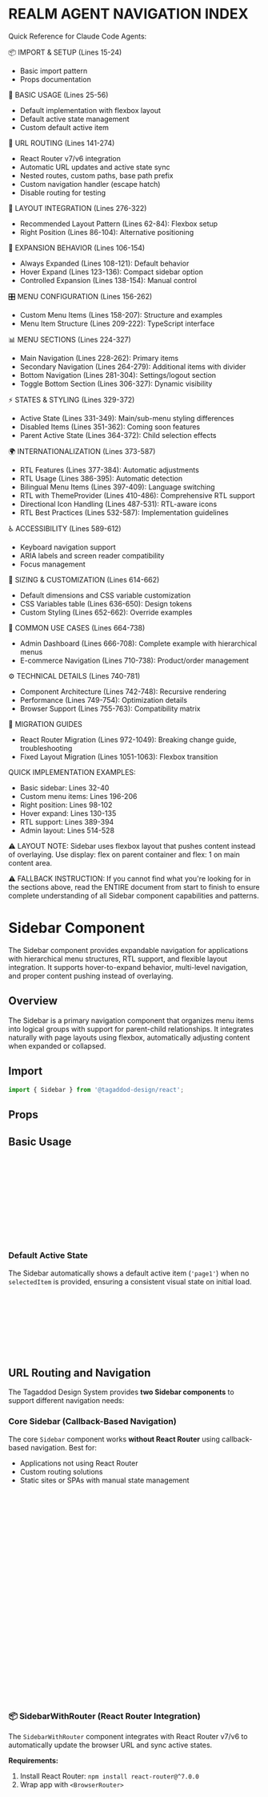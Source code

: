 
<Meta of={SidebarStories} />


REALM AGENT NAVIGATION INDEX
=============================
Quick Reference for Claude Code Agents:

📦 IMPORT & SETUP (Lines 15-24)
- Basic import pattern
- Props documentation

🎯 BASIC USAGE (Lines 25-56)
- Default implementation with flexbox layout
- Default active state management
- Custom default active item

🔗 URL ROUTING (Lines 141-274)
- React Router v7/v6 integration
- Automatic URL updates and active state sync
- Nested routes, custom paths, base path prefix
- Custom navigation handler (escape hatch)
- Disable routing for testing

📐 LAYOUT INTEGRATION (Lines 276-322)
- Recommended Layout Pattern (Lines 62-84): Flexbox setup
- Right Position (Lines 86-104): Alternative positioning

🔄 EXPANSION BEHAVIOR (Lines 106-154)
- Always Expanded (Lines 108-121): Default behavior
- Hover Expand (Lines 123-136): Compact sidebar option
- Controlled Expansion (Lines 138-154): Manual control

🎛️ MENU CONFIGURATION (Lines 156-262)
- Custom Menu Items (Lines 158-207): Structure and examples
- Menu Item Structure (Lines 209-222): TypeScript interface

📊 MENU SECTIONS (Lines 224-327)
- Main Navigation (Lines 228-262): Primary items
- Secondary Navigation (Lines 264-279): Additional items with divider
- Bottom Navigation (Lines 281-304): Settings/logout section
- Toggle Bottom Section (Lines 306-327): Dynamic visibility

⚡ STATES & STYLING (Lines 329-372)
- Active State (Lines 331-349): Main/sub-menu styling differences
- Disabled Items (Lines 351-362): Coming soon features
- Parent Active State (Lines 364-372): Child selection effects

🌍 INTERNATIONALIZATION (Lines 373-587)
- RTL Features (Lines 377-384): Automatic adjustments  
- RTL Usage (Lines 386-395): Automatic detection
- Bilingual Menu Items (Lines 397-409): Language switching
- RTL with ThemeProvider (Lines 410-486): Comprehensive RTL support
- Directional Icon Handling (Lines 487-531): RTL-aware icons
- RTL Best Practices (Lines 532-587): Implementation guidelines

♿ ACCESSIBILITY (Lines 589-612)
- Keyboard navigation support
- ARIA labels and screen reader compatibility
- Focus management

📏 SIZING & CUSTOMIZATION (Lines 614-662)
- Default dimensions and CSS variable customization
- CSS Variables table (Lines 636-650): Design tokens
- Custom Styling (Lines 652-662): Override examples

💼 COMMON USE CASES (Lines 664-738)
- Admin Dashboard (Lines 666-708): Complete example with hierarchical menus
- E-commerce Navigation (Lines 710-738): Product/order management

⚙️ TECHNICAL DETAILS (Lines 740-781)
- Component Architecture (Lines 742-748): Recursive rendering
- Performance (Lines 749-754): Optimization details
- Browser Support (Lines 755-763): Compatibility matrix

🔄 MIGRATION GUIDES
- React Router Migration (Lines 972-1049): Breaking change guide, troubleshooting
- Fixed Layout Migration (Lines 1051-1063): Flexbox transition

QUICK IMPLEMENTATION EXAMPLES:
- Basic sidebar: Lines 32-40
- Custom menu items: Lines 196-206
- Right position: Lines 98-102
- Hover expand: Lines 130-135
- RTL support: Lines 389-394
- Admin layout: Lines 514-528

⚠️ LAYOUT NOTE:
Sidebar uses flexbox layout that pushes content instead of overlaying. Use display: flex on parent container and flex: 1 on main content area.

⚠️ FALLBACK INSTRUCTION:
If you cannot find what you're looking for in the sections above, 
read the ENTIRE document from start to finish to ensure complete 
understanding of all Sidebar component capabilities and patterns.


# Sidebar Component

The Sidebar component provides expandable navigation for applications with hierarchical menu structures, RTL support, and flexible layout integration. It supports hover-to-expand behavior, multi-level navigation, and proper content pushing instead of overlaying.

## Overview

The Sidebar is a primary navigation component that organizes menu items into logical groups with support for parent-child relationships. It integrates naturally with page layouts using flexbox, automatically adjusting content when expanded or collapsed.

## Import

```jsx
import { Sidebar } from '@tagaddod-design/react';
```

## Props

<ArgTypes of={Sidebar} />

## Basic Usage

<Canvas of={SidebarStories.Default} />

```jsx
// Basic sidebar with default menu items and default active item
<div style={{ display: 'flex', height: '100vh' }}>
  <Sidebar 
    selectedItem="page1"
    onItemChange={setSelectedItem}
    // Page 1 is active by default when no selectedItem is provided
  />
  <main style={{ flex: 1, padding: '24px' }}>
    Your main content here
  </main>
</div>
```

### Default Active State

The Sidebar automatically shows a default active item (`'page1'`) when no `selectedItem` is provided, ensuring a consistent visual state on initial load.

```jsx
// Default active item (page1)
<Sidebar onItemChange={setSelectedItem} />

// Custom default active item
<Sidebar
  defaultSelectedItem="page2"
  onItemChange={setSelectedItem}
/>
```

## URL Routing and Navigation

The Tagaddod Design System provides **two Sidebar components** to support different navigation needs:

###  Core Sidebar (Callback-Based Navigation)

The core `Sidebar` component works **without React Router** using callback-based navigation. Best for:
- Applications not using React Router
- Custom routing solutions
- Static sites or SPAs with manual state management

```jsx
import { Sidebar } from '@tagaddod-design/react';

function App() {
  const [selectedItem, setSelectedItem] = useState('dashboard');

  const handleNavigation = (itemId) => {
    setSelectedItem(itemId);
    // Your custom navigation logic here
    // e.g., update state, fetch data, switch views, etc.
  };

  return (
    <div style={{ display: 'flex', height: '100vh' }}>
      <Sidebar
        selectedItem={selectedItem}
        onItemChange={handleNavigation}
        menuItems={[
          { id: 'dashboard', icon: IconHome, label: 'Dashboard' },
          { id: 'products', icon: IconPackage, label: 'Products' }
        ]}
      />
      <main style={{ flex: 1 }}>
        {selectedItem === 'dashboard' && <Dashboard />}
        {selectedItem === 'products' && <Products />}
      </main>
    </div>
  );
}
```

### 📦 SidebarWithRouter (React Router Integration)

The `SidebarWithRouter` component integrates with React Router v7/v6 to automatically update the browser URL and sync active states.

**Requirements:**
1. Install React Router: `npm install react-router@^7.0.0`
2. Wrap app with `<BrowserRouter>`

```jsx
import { BrowserRouter } from 'react-router';
import { SidebarWithRouter } from '@tagaddod-design/react';

function App() {
  return (
    <BrowserRouter>
      <div style={{ display: 'flex', height: '100vh' }}>
        <SidebarWithRouter
          menuItems={[
            { id: 'dashboard', icon: IconHome, label: 'Dashboard' },
            { id: 'products', icon: IconPackage, label: 'Products' }
          ]}
        />
        <main style={{ flex: 1 }}>
          <Routes>
            <Route path="/dashboard" element={<Dashboard />} />
            <Route path="/products" element={<Products />} />
          </Routes>
        </main>
      </div>
    </BrowserRouter>
  );
}
```

### How It Works

**Automatic URL Updates:**
- Clicking "Dashboard" → URL changes to `/dashboard`
- Clicking "Products" → URL changes to `/products`

**Automatic Active State:**
- URL `/dashboard` → "Dashboard" menu item highlighted
- Works on initial page load and browser back/forward buttons

### Nested Routes Example

Child menu items create nested URL paths:

```jsx
const menuItems = [
  {
    id: 'products',
    label: 'Products',
    icon: IconPackage,
    hasChildren: true,
    children: [
      { id: 'all', label: 'All Products' },      // → /products/all
      { id: 'add', label: 'Add Product' },       // → /products/add
      { id: 'categories', label: 'Categories' }  // → /products/categories
    ]
  }
];

<Routes>
  <Route path="/products/all" element={<AllProducts />} />
  <Route path="/products/add" element={<AddProduct />} />
  <Route path="/products/categories" element={<Categories />} />
</Routes>
```

### Custom Path Override

Override auto-generated paths using the `path` prop:

```jsx
const menuItems = [
  { id: 'home', path: '/', label: 'Home' },              // Use "/" instead of "/home"
  { id: 'config', path: '/settings', label: 'Config' }   // Use "/settings" instead of "/config"
];

<SidebarWithRouter menuItems={menuItems} />
```

### Base Path Prefix

Prefix all routes with a base path (useful for admin panels, multi-tenant apps):

```jsx
<SidebarWithRouter
  basePath="/admin"
  menuItems={[
    { id: 'dashboard', label: 'Dashboard' }  // → /admin/dashboard
  ]}
/>
```

### Custom Navigation Handler (Escape Hatch)

Add custom logic before navigation (analytics, auth checks, etc.):

```jsx
<SidebarWithRouter
  menuItems={menuItems}
  onNavigate={(path, itemId) => {
    // Custom logic
    console.log('Navigating to:', path);
    trackAnalytics('sidebar_click', { page: itemId });

    // Then navigate manually
    navigate(path);
  }}
/>
```

### Disable Routing (Testing/Storybook)

Disable URL routing for isolated testing:

```jsx
<SidebarWithRouter
  disableRouting={true}
  menuItems={menuItems}
  onItemChange={(itemId) => {
    console.log('Item clicked:', itemId);
  }}
/>
```

## Layout Integration

The Sidebar component is designed to work with flexbox layouts, pushing content instead of overlaying it.

### Recommended Layout Pattern

```jsx
function AppLayout() {
  const [selectedItem, setSelectedItem] = useState('page1');
  
  return (
    <div style={{ display: 'flex', height: '100vh' }}>
      <Sidebar 
        selectedItem={selectedItem}
        onItemChange={setSelectedItem}
      />
      <main style={{ 
        flex: 1, 
        padding: '24px',
        overflow: 'auto'
      }}>
        <AppContent />
      </main>
    </div>
  );
}
```

### Right Position

<Canvas of={SidebarStories.RightPosition} />

```jsx
// For right-positioned sidebar, use flex-direction: row-reverse
<div style={{ 
  display: 'flex', 
  height: '100vh',
  flexDirection: 'row-reverse' 
}}>
  <Sidebar 
    position="right"
    selectedItem="users"
    onItemChange={setSelectedItem}
  />
  <main style={{ flex: 1 }}>Content</main>
</div>
```

## Expansion Behavior

### Always Expanded (Default)

The sidebar is expanded by default and does not respond to hover interactions.

<Canvas of={SidebarStories.Default} />

```jsx
<Sidebar 
  defaultExpanded={true} // Default behavior
  hoverExpand={false}    // Default behavior
  selectedItem="page1"
  onItemChange={setSelectedItem}
/>
```

### Hover Expand

Enable hover-to-expand behavior for a more compact sidebar.

<Canvas of={SidebarStories.AlwaysExpanded} />

```jsx
<Sidebar 
  defaultExpanded={false}
  hoverExpand={true}
  selectedItem="page1"
  onItemChange={setSelectedItem}
/>
```

### Controlled Expansion

<Canvas of={SidebarStories.ControlledExpansion} />

```jsx
function ControlledSidebar() {
  const [expanded, setExpanded] = useState(false);
  
  return (
    <Sidebar
      expanded={expanded}
      onExpandedChange={setExpanded}
      hoverExpand={false}
    />
  );
}
```

## Menu Configuration

### Custom Menu Items

<Canvas of={SidebarStories.CustomMenus} />

```jsx
const menuItems = [
  {
    id: 'products',
    icon: IconPackage,
    label: 'Products',
    hasChildren: true,
    children: [
      { id: 'add-product', label: 'Add Product' },
      { id: 'manage-products', label: 'Manage Products' },
      { id: 'categories', label: 'Categories' }
    ]
  },
  {
    id: 'sales',
    icon: IconChartBar,
    label: 'Sales'
  }
];

const secondaryItems = [
  {
    id: 'customers',
    icon: IconUsers,
    label: 'Customers'
  },
  {
    id: 'support',
    icon: IconBell,
    label: 'Support',
    disabled: true // Disabled item example
  }
];

<Sidebar
  menuItems={menuItems}
  secondaryItems={secondaryItems}
  bottomItems={[
    {
      id: 'help',
      icon: IconSettings,
      label: 'Help & Support'
    }
  ]}
/>
```

### Menu Item Structure

```typescript
interface SidebarMenuItem {
  id: string;                    // Unique identifier
  icon?: React.ComponentType;    // Icon component (optional)
  label: string;                 // Display text
  labelEn?: string;             // English label for i18n
  labelAr?: string;             // Arabic label for i18n
  hasChildren?: boolean;        // Has sub-items
  children?: SidebarMenuItem[]; // Sub-menu items
  disabled?: boolean;           // Disabled state
}
```

## Menu Sections

The sidebar organizes menu items into three logical sections:

### Main Navigation (`menuItems`)

Primary navigation items. By default, contains two simple navigation items: Page 1 and Page 2.

```jsx
// Default main navigation (non-expandable)
const defaultMenuItems = [
  {
    id: 'page1',
    icon: IconHome,
    label: 'Page 1',
    hasChildren: false
  },
  {
    id: 'page2',
    icon: IconChartBar,
    label: 'Page 2',
    hasChildren: false
  }
];

// Custom main navigation with children
const customMenuItems = [
  {
    id: 'dashboard',
    icon: IconHome,
    label: 'Dashboard',
    hasChildren: true,
    children: [
      { id: 'overview', label: 'Overview' },
      { id: 'analytics', label: 'Analytics' }
    ]
  }
];
```

### Secondary Navigation (`secondaryItems`)

Additional navigation items separated by a divider. Hidden by default - pass custom items to show.

```jsx
// Enable secondary navigation
const secondaryItems = [
  {
    id: 'settings',
    icon: IconSettings,
    label: 'Settings'
  }
];

<Sidebar secondaryItems={secondaryItems} />
```

### Bottom Navigation (`bottomItems`)

Items displayed at the bottom, typically for settings and logout. Hidden by default - enable with `showBottomSection={true}`.

```jsx
const bottomItems = [
  {
    id: 'settings',
    icon: IconSettings,
    label: 'Settings'
  },
  {
    id: 'logout',
    icon: IconLogout,
    label: 'Logout'
  }
];

// Show bottom section
<Sidebar bottomItems={bottomItems} showBottomSection={true} />

// Hide bottom section (default)
<Sidebar bottomItems={bottomItems} showBottomSection={false} />
```

### Toggle Bottom Section

Control the visibility of the bottom section containing settings and logout items:

```jsx
function ConditionalBottomSection() {
  const [showBottom, setShowBottom] = useState(true);
  
  return (
    <div>
      <button onClick={() => setShowBottom(!showBottom)}>
        {showBottom ? 'Hide' : 'Show'} Bottom Section
      </button>
      <Sidebar 
        showBottomSection={showBottom}
        selectedItem="dashboard"
        onItemChange={setSelectedItem}
      />
    </div>
  );
}
```

## States and Styling

### Active State

The Sidebar supports different active states for main menu items and sub-menu items:

- **Main menu items**: Show brand secondary background with white text
- **Sub-menu items**: Show blue text with transparent background

```jsx
<Sidebar 
  selectedItem="analytics" // Sets active state
  onItemChange={setSelectedItem}
/>

// Sub-menu item active styling (blue text, no background)
<Sidebar 
  selectedItem="electronics" // Child of dashboard
  onItemChange={setSelectedItem}
/>
```

### Disabled Items

```jsx
const menuItems = [
  {
    id: 'disabled-feature',
    icon: IconUsers,
    label: 'Coming Soon',
    disabled: true // Item appears disabled
  }
];
```

### Parent Active State

When a child item is selected, its parent automatically shows an active state.

```jsx
// If selectedItem is "page1", it will show active state
<Sidebar selectedItem="page1" />
```

## Internationalization and RTL Support

The Sidebar component provides comprehensive Right-to-Left (RTL) language support when used with the `ThemeProvider`. This includes automatic font switching, proper border positioning, and directional icon handling.

### Using with ThemeProvider

For full RTL support, wrap your application with `ThemeProvider`:

```jsx
import { ThemeProvider, Sidebar } from '@tagaddod-design/react';
import { IconHome, IconChartBar, IconArrowRight } from '@tabler/icons-react';

function App() {
  return (
    <ThemeProvider defaultDirection="rtl" defaultLocale="ar">
      <div style={{ display: 'flex', height: '100vh' }}>
        <Sidebar 
          selectedItem="dashboard"
          onItemChange={setSelectedItem}
          menuItems={[
            {
              id: 'dashboard',
              icon: IconHome,
              label: 'لوحة التحكم',
              hasChildren: true,
              children: [
                { id: 'overview', label: 'نظرة عامة' },
                { id: 'analytics', label: 'التحليلات' }
              ]
            }
          ]}
        />
        <main style={{ flex: 1, padding: '24px' }}>
          المحتوى الرئيسي
        </main>
      </div>
    </ThemeProvider>
  );
}
```

### Automatic RTL Adjustments

When RTL is enabled via ThemeProvider, the Sidebar component automatically:

1. **Font Switching**: Changes from Outfit (English) to Tajawal (Arabic) font
2. **Border Positioning**: Switches border from right to left in RTL mode
3. **Text Alignment**: Menu labels align to the right for Arabic text
4. **Line Height**: Applies appropriate line height for Arabic text rendering
5. **Icon Positioning**: Icons maintain proper spacing in RTL layouts
6. **Layout Direction**: Maintains proper positioning when parent uses RTL
7. **Menu Hierarchy**: Sub-menu indentation adjusts for RTL text flow

### Directional Icon Handling

**Important**: When using directional icons (arrows, chevrons, etc.) in sidebar navigation, you should manually choose the appropriate icon based on the current direction:

```jsx
import { useTheme } from '@tagaddod-design/react';
import { IconArrowLeft, IconArrowRight, IconChevronLeft, IconChevronRight } from '@tabler/icons-react';

function DirectionalSidebar() {
  const { isRTL } = useTheme();
  
  // Use chevrons pointing in the correct direction for expansion
  const ExpandIcon = isRTL ? IconChevronLeft : IconChevronRight;
  const BackIcon = isRTL ? IconArrowRight : IconArrowLeft;
  
  const menuItems = [
    {
      id: 'navigation',
      icon: BackIcon,
      label: isRTL ? 'التنقل' : 'Navigation',
      hasChildren: true,
      children: [
        { 
          id: 'next-page', 
          label: isRTL ? 'الصفحة التالية' : 'Next Page',
          // Note: Child items don't typically need directional icons
        }
      ]
    }
  ];
  
  return (
    <div style={{ display: 'flex', height: '100vh' }}>
      <Sidebar 
        menuItems={menuItems}
        selectedItem="navigation"
        onItemChange={setSelectedItem}
      />
      <main style={{ flex: 1 }}>
        {isRTL ? 'المحتوى' : 'Content'}
      </main>
    </div>
  );
}
```

### Common Directional Icon Patterns

#### Navigation Icons
```jsx
// For "back" navigation in sidebar
const BackIcon = isRTL ? IconArrowRight : IconArrowLeft;

<Sidebar menuItems={[{
  id: 'back',
  icon: BackIcon,
  label: isRTL ? 'رجوع' : 'Back'
}]} />
```

#### Expansion Icons
```jsx
// For expandable menu sections (handled automatically by Sidebar)
// The component uses IconChevronRight/IconChevronDown for expansion
// and handles RTL direction internally
```

#### Action Icons
```jsx
// For "next step" or "proceed" actions
const NextIcon = isRTL ? IconArrowLeft : IconArrowRight;

<Sidebar menuItems={[{
  id: 'next',
  icon: NextIcon,
  label: isRTL ? 'التالي' : 'Next'
}]} />
```

### Bilingual Menu Items

For applications supporting multiple languages, you can provide both English and Arabic labels:

```jsx
const bilingualMenuItems = [
  {
    id: 'dashboard',
    icon: IconHome,
    label: isRTL ? 'لوحة التحكم' : 'Dashboard',
    labelEn: 'Dashboard',
    labelAr: 'لوحة التحكم',
    hasChildren: true,
    children: [
      {
        id: 'overview',
        label: isRTL ? 'نظرة عامة' : 'Overview',
        labelEn: 'Overview',
        labelAr: 'نظرة عامة'
      }
    ]
  }
];

<Sidebar menuItems={bilingualMenuItems} />
```

### RTL Layout Integration

The Sidebar works seamlessly with RTL layouts using flexbox:

```jsx
import { useTheme } from '@tagaddod-design/react';

function RTLLayout() {
  const { isRTL } = useTheme();
  
  return (
    <div style={{ 
      display: 'flex', 
      height: '100vh',
      // Reverse flex direction for RTL to position sidebar on the right
      flexDirection: isRTL ? 'row-reverse' : 'row'
    }}>
      <Sidebar 
        position={isRTL ? 'right' : 'left'}
        selectedItem="dashboard"
        onItemChange={setSelectedItem}
      />
      <main style={{ 
        flex: 1, 
        padding: '24px',
        textAlign: isRTL ? 'right' : 'left',
        direction: isRTL ? 'rtl' : 'ltr'
      }}>
        {isRTL ? 'المحتوى الرئيسي للتطبيق' : 'Main application content'}
      </main>
    </div>
  );
}
```

### RTL Best Practices

1. **Always use ThemeProvider** for proper RTL support and font switching
2. **Choose directional icons carefully** - arrows should point in the reading direction
3. **Test with actual Arabic content** to ensure proper menu item rendering
4. **Use `useTheme` hook** to access RTL state and theme information
5. **Consider sidebar positioning** - RTL layouts often place navigation on the right
6. **Verify menu hierarchy** - ensure sub-menu indentation works correctly in RTL
7. **Test expansion behavior** - hover and click interactions should feel natural
8. **Check border positioning** - borders should switch sides appropriately

## Accessibility

The Sidebar component includes comprehensive accessibility features:

- **Keyboard Navigation**: Full support for Tab, Arrow keys, Enter, and Escape
- **ARIA Labels**: Proper `aria-label` attributes for screen readers
- **Focus Management**: Clear focus indicators and logical tab order
- **Screen Reader Support**: Semantic HTML structure with proper roles
- **High Contrast**: Support for `prefers-contrast: high`
- **Reduced Motion**: Respects `prefers-reduced-motion: reduce`

### Accessibility Best Practices

```jsx
<Sidebar 
  selectedItem="page1"
  onItemChange={setSelectedItem}
  // Component automatically provides:
  // - aria-label for menu items
  // - proper button roles
  // - keyboard navigation
  // - focus management
/>
```

## Sizing and Dimensions

```jsx
// Default sizes (customizable via CSS variables)
const sizes = {
  collapsed: '64px',      // 4rem
  expanded: '240px',      // 15rem
  height: '100vh'         // Full viewport height
};

// CSS variable customization
<Sidebar 
  style={{
    '--sidebar-width-collapsed': '80px',
    '--sidebar-width-expanded': '280px'
  }}
/>
```

## Styling Customization

### CSS Variables

The Sidebar uses design tokens for consistent styling:

| Variable | Purpose |
|----------|---------|
| `--t-color-surface-primary` | Background color |
| `--t-color-border-secondary` | Border color |
| `--t-color-text-primary` | Inactive text color |
| `--t-color-text-link` | Active text color |
| `--t-color-fill-brand-secondary` | Active background |
| `--t-space-200/300/400/1000` | Padding and spacing |
| `--t-font-family-primary` | English font family |
| `--t-font-family-arabic` | Arabic font family |
| `--t-border-radius-200` | Border radius |
| `--t-duration-300` | Animation duration |

### Custom Styling

```jsx
<Sidebar 
  className="custom-sidebar"
  style={{
    '--sidebar-width-expanded': '320px',
    '--custom-shadow': '0 4px 12px rgba(0,0,0,0.1)'
  }}
/>
```

## Common Use Cases

### Admin Dashboard

```jsx
function AdminLayout() {
  const [selectedItem, setSelectedItem] = useState('overview');
  
  const adminMenuItems = [
    {
      id: 'dashboard',
      icon: IconHome,
      label: 'Dashboard',
      hasChildren: true,
      children: [
        { id: 'overview', label: 'Overview' },
        { id: 'analytics', label: 'Analytics' },
        { id: 'reports', label: 'Reports' }
      ]
    },
    {
      id: 'users',
      icon: IconUsers,
      label: 'User Management'
    }
  ];
  
  return (
    <div style={{ display: 'flex', height: '100vh' }}>
      <Sidebar
        selectedItem={selectedItem}
        onItemChange={setSelectedItem}
        menuItems={adminMenuItems}
        bottomItems={[
          { id: 'settings', icon: IconSettings, label: 'Settings' },
          { id: 'logout', icon: IconLogout, label: 'Logout' }
        ]}
      />
      <main style={{ flex: 1, overflow: 'auto' }}>
        <AdminContent selectedTab={selectedItem} />
      </main>
    </div>
  );
}
```

### E-commerce Navigation

```jsx
const ecommerceMenu = [
  {
    id: 'products',
    icon: IconPackage,
    label: 'Products',
    hasChildren: true,
    children: [
      { id: 'all-products', label: 'All Products' },
      { id: 'add-product', label: 'Add Product' },
      { id: 'categories', label: 'Categories' },
      { id: 'inventory', label: 'Inventory' }
    ]
  },
  {
    id: 'orders',
    icon: IconShoppingCart,
    label: 'Orders',
    hasChildren: true,
    children: [
      { id: 'all-orders', label: 'All Orders' },
      { id: 'pending', label: 'Pending' },
      { id: 'shipped', label: 'Shipped' }
    ]
  }
];
```

## Implementation Details

### Component Architecture

1. **Menu Rendering**: Recursive rendering for hierarchical items
2. **State Management**: Internal state for expansion and group toggles
3. **RTL Detection**: Automatic detection from document properties
4. **Layout Integration**: Flexbox-based for natural content flow

### Performance

- **Efficient Re-renders**: Optimized with proper React patterns
- **CSS Transitions**: Smooth animations for expansion/collapse
- **Minimal Bundle**: Tree-shakeable with other components

### Browser Support

Compatible with all modern browsers including:
- Chrome/Chromium 88+
- Firefox 85+
- Safari 14+
- Edge 88+

Full RTL support in all supported browsers.

## React Router Migration Guide

### Breaking Change: React Router Required

**Version 0.1.30+** requires React Router to be installed.

#### Step 1: Install React Router

```bash
# React Router v7 (recommended for 2025)
npm install react-router@^7.0.0

# OR React Router v6 (also supported)
npm install react-router-dom@^6.0.0
```

#### Step 2: Wrap App with BrowserRouter

```jsx
import { BrowserRouter } from 'react-router';

<BrowserRouter>
  <App />
</BrowserRouter>
```

#### Step 3: Define Routes

```jsx
import { Routes, Route } from 'react-router';

<Routes>
  <Route path="/dashboard" element={<Dashboard />} />
  <Route path="/products" element={<Products />} />
</Routes>
```

### Why This Change?

Modern web apps expect URL updates when navigating. This change:
- ✅ Enables shareable URLs (send `/dashboard` link to coworkers)
- ✅ Browser back/forward buttons work naturally
- ✅ Bookmarking specific pages
- ✅ SEO benefits for public pages
- ✅ Standard UX pattern users expect

### Troubleshooting

**Error: "useNavigate() may be used only in the context of a `<Router>` component"**

Solution: Wrap your app with `<BrowserRouter>`:
```jsx
import { BrowserRouter } from 'react-router';

root.render(
  <BrowserRouter>
    <App />
  </BrowserRouter>
);
```

**Menu items not matching URL on load**

Ensure menu item `id` values match your route paths:
```jsx
// Menu item
{ id: 'dashboard', label: 'Dashboard' }

// Route (should match)
<Route path="/dashboard" element={<Dashboard />} />
```

**Need to disable routing for testing?**

Use the `disableRouting` prop:
```jsx
<Sidebar disableRouting={true} menuItems={menuItems} />
```

## Migration from Fixed Layout

If upgrading from a fixed-position sidebar:

```jsx
// Old: Fixed overlay pattern
<div>
  <Sidebar /> {/* Fixed positioned */}
  <div style={{ marginLeft: '240px' }}>Content</div>
</div>

// New: Flexible layout pattern
<div style={{ display: 'flex' }}>
  <Sidebar /> {/* Flexible positioned */}
  <div style={{ flex: 1 }}>Content</div>
</div>
```